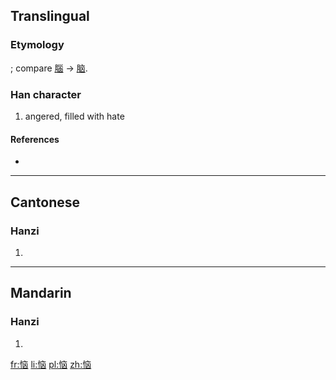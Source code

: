 {{also|惱}}
==Translingual==
{{ja-forms|[[悩]]|恼|[[惱]]}}
===Etymology===
{{Han simp|惱}}; compare [[腦]] → [[脑]].

===Han character===
{{Han char|rn=61|rad=心|as=06|sn=9|four=|canj=心卜山大 (PYUK)}}

# angered, filled with hate

====References====
* {{Han ref|kx=0386.161|hdz=42298.050|uh=607C|ud=24700}}

----

==Cantonese==

===Hanzi===
{{yue-hanzi|jyut=|y=nou5|tra=惱}}

# {{defn|Cantonese|sort=心06}}

----

==Mandarin==

===Hanzi===
{{cmn-hanzi|tra=惱|pin=[[nǎo]] ([[nao3]])|wg=nao<sup>3</sup>}}

# {{defn|Mandarin|sort=心06}}

[[fr:恼]]
[[li:恼]]
[[pl:恼]]
[[zh:恼]]